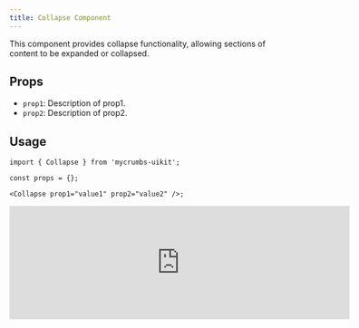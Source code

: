```yaml
---
title: Collapse Component
---
```


This component provides collapse functionality, allowing sections of content to be expanded or collapsed.

## Props

- `prop1`: Description of prop1.
- `prop2`: Description of prop2.

## Usage

```tsx
import { Collapse } from 'mycrumbs-uikit';

const props = {};

<Collapse prop1="value1" prop2="value2" />;
```

<iframe 
  src="https://example.com" 
  width="600" 
  height="200"
  style={{ borderRadius: '12px' }}
  className="flex"
  frameBorder="0"
/>


```tsx
import React from 'react';
import * as Collapsible from '@radix-ui/react-collapsible';
import { RowSpacingIcon, Cross2Icon } from '@radix-ui/react-icons';

const CollapsibleDemo = () => {
  const [open, setOpen] = React.useState(false);
  return (
    <Collapsible.Root className="w-[300px]" open={open} onOpenChange={setOpen}>
      <div
        style={{
          display: 'flex',
          alignItems: 'center',
          justifyContent: 'space-between'
        }}
      >
        <span
          className="text-violet11 text-[15px] leading-[25px]"
          style={{ color: 'white' }}
        >
          @peduarte starred 3 repositories
        </span>
        <Collapsible.Trigger asChild>
          <button className="text-violet11 shadow-blackA4 data-[state=open]:bg-violet3 hover:bg-violet3 inline-flex h-[25px] w-[25px] items-center justify-center rounded-full shadow-[0_2px_10px] outline-none focus:shadow-[0_0_0_2px] focus:shadow-black data-[state=closed]:bg-white">
            {open ? <Cross2Icon /> : <RowSpacingIcon />}
          </button>
        </Collapsible.Trigger>
      </div>

      <div className="shadow-blackA4 my-[10px] rounded bg-white p-[10px] shadow-[0_2px_10px]">
        <span className="text-violet11 text-[15px] leading-[25px]">
          @radix-ui/primitives
        </span>
      </div>

      <Collapsible.Content>
        <div className="shadow-blackA4 my-[10px] rounded bg-white p-[10px] shadow-[0_2px_10px]">
          <span className="text-violet11 text-[15px] leading-[25px]">
            @radix-ui/colors
          </span>
        </div>
        <div className="shadow-blackA4 my-[10px] rounded bg-white p-[10px] shadow-[0_2px_10px]">
          <span className="text-violet11 text-[15px] leading-[25px]">
            @stitches/react
          </span>
        </div>
      </Collapsible.Content>
    </Collapsible.Root>
  );
};

export default CollapsibleDemo;

```